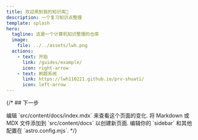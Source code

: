 ```yaml
---
title: 欢迎来到我的知识库👏
description: 一个复习知识点整理
template: splash
hero:
  tagline: 这是一个计算机知识整理的仓库
  image:
    file: ../../assets/lwh.png
  actions:
    - text: 开始
      link: /guides/example/
      icon: right-arrow
    - text: 刷题系统
      link: https://lwh110221.github.io/prv-shuati/
      icon: left-arrow
---
```



{/* ## 下一步

<CardGrid stagger>
	<Card title="更新文档" icon="pencil">
		编辑 `src/content/docs/index.mdx` 来查看这个页面的变化.
	</Card>
	<Card title="加入新的文档" icon="add-document">
		将 Markdown 或 MDX 文件添加到 `src/content/docs` 以创建新页面.
	</Card>
	<Card title="设置你的页面" icon="setting">
		编辑你的 `sidebar` 和其他配置在 `astro.config.mjs`.
	</Card>
</CardGrid> */}
